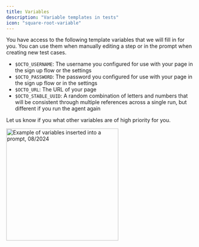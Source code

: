 ```yaml
---
title: Variables
description: "Variable templates in tests"
icon: "square-root-variable"
---
```


You have access to the following template variables that we will fill in for you.
You can use them when manually editing a step or in the prompt when creating new test cases.

- `$OCTO_USERNAME`: The username you configured for use with your page in the sign up flow or the settings
- `$OCTO_PASSWORD`: The password you configured for use with your page in the sign up flow or in the settings
- `$OCTO_URL`: The URL of your page
- `$OCTO_STABLE_UUID`: A random combination of letters and numbers that will be consistent through multiple references across a single run, but different if you run the agent again

Let us know if you what other variables are of high priority for you.

<Frame caption="Example of variables inserted into a prompt, 08/2024">
  <img
    src="/images/advanced/variables.png"
    alt="Example of variables inserted into a prompt, 08/2024"
    width="300px"
  />
</Frame>

